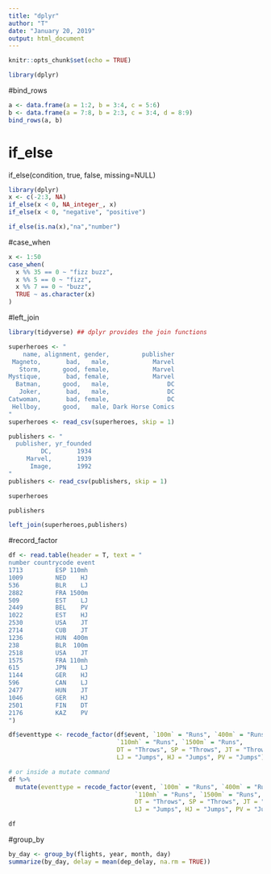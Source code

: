 ```yaml
---
title: "dplyr"
author: "T"
date: "January 20, 2019"
output: html_document
---
```


```r
knitr::opts_chunk$set(echo = TRUE)
```

```r
library(dplyr)
```

#bind_rows
```r
a <- data.frame(a = 1:2, b = 3:4, c = 5:6)
b <- data.frame(a = 7:8, b = 2:3, c = 3:4, d = 8:9)
bind_rows(a, b)
```
# if_else

if_else(condition, true, false, missing=NULL)

```r
library(dplyr)
x <- c(-2:3, NA)
if_else(x < 0, NA_integer_, x)
if_else(x < 0, "negative", "positive")

if_else(is.na(x),"na","number")
```

#case_when

```r
x <- 1:50
case_when(
  x %% 35 == 0 ~ "fizz buzz",
  x %% 5 == 0 ~ "fizz",
  x %% 7 == 0 ~ "buzz",
  TRUE ~ as.character(x)
)
```

#left_join

```r
library(tidyverse) ## dplyr provides the join functions

superheroes <- "
    name, alignment, gender,         publisher
 Magneto,       bad,   male,            Marvel
   Storm,      good, female,            Marvel
Mystique,       bad, female,            Marvel
  Batman,      good,   male,                DC
   Joker,       bad,   male,                DC
Catwoman,       bad, female,                DC
 Hellboy,      good,   male, Dark Horse Comics
"
superheroes <- read_csv(superheroes, skip = 1)

publishers <- "
  publisher, yr_founded
         DC,       1934
     Marvel,       1939
      Image,       1992
"
publishers <- read_csv(publishers, skip = 1)

superheroes

publishers

left_join(superheroes,publishers)
```

#record_factor

```r
df <- read.table(header = T, text = "
number countrycode event
1713         ESP 110mh
1009         NED    HJ
536          BLR    LJ
2882         FRA 1500m
509          EST    LJ
2449         BEL    PV
1022         EST    HJ
2530         USA    JT
2714         CUB    JT
1236         HUN  400m
238          BLR  100m
2518         USA    JT
1575         FRA 110mh
615          JPN    LJ
1144         GER    HJ
596          CAN    LJ
2477         HUN    JT
1046         GER    HJ
2501         FIN    DT
2176         KAZ    PV
")

df$eventtype <- recode_factor(df$event, `100m` = "Runs", `400m` = "Runs", 
                              `110mh` = "Runs", `1500m` = "Runs", 
                              DT = "Throws", SP = "Throws", JT = "Throws",
                              LJ = "Jumps", HJ = "Jumps", PV = "Jumps")

# or inside a mutate command
df %>% 
  mutate(eventtype = recode_factor(event, `100m` = "Runs", `400m` = "Runs", 
                                   `110mh` = "Runs", `1500m` = "Runs", 
                                   DT = "Throws", SP = "Throws", JT = "Throws",
                                   LJ = "Jumps", HJ = "Jumps", PV = "Jumps"))

df
```

#group_by

```r
by_day <- group_by(flights, year, month, day)
summarize(by_day, delay = mean(dep_delay, na.rm = TRUE))
```

